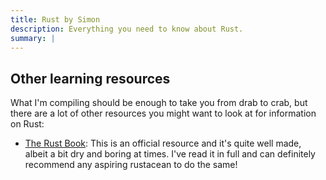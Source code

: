 ```yaml
---
title: Rust by Simon
description: Everything you need to know about Rust.
summary: |
---
```


## Other learning resources

What I'm compiling should be enough to take you from drab to crab, but there are a lot of other resources you might want to look at for information on Rust:

- [The Rust Book](https://doc.rust-lang.org/book/): This is an official resource and it's quite well made, albeit a bit dry and boring at times. I've read it in full and can definitely recommend any aspiring rustacean to do the same!
